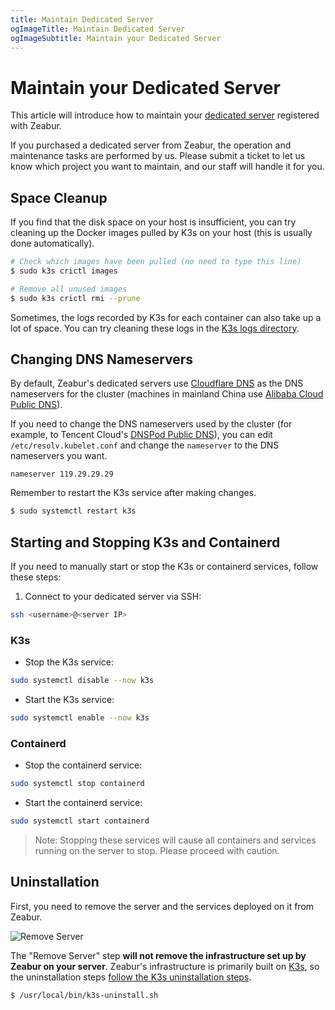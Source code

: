 ```yaml
---
title: Maintain Dedicated Server
ogImageTitle: Maintain Dedicated Server
ogImageSubtitle: Maintain your Dedicated Server
---
```



# Maintain your Dedicated Server

This article will introduce how to maintain your [dedicated server](../dedicated-server) registered with Zeabur.

<Callout>
    If you purchased a dedicated server from Zeabur, the operation and maintenance tasks are performed by us.
    Please submit a ticket to let us know which project you want to maintain, and our staff will handle it for you.
</Callout>

## Space Cleanup

If you find that the disk space on your host is insufficient, you can try cleaning up the Docker images pulled by K3s on your host (this is usually done automatically).

```bash
# Check which images have been pulled (no need to type this line)
$ sudo k3s crictl images

# Remove all unused images
$ sudo k3s crictl rmi --prune
```

Sometimes, the logs recorded by K3s for each container can also take up a lot of space. You can try cleaning these logs in the [K3s logs directory](https://docs.k3s.io/faq#where-are-the-k3s-logs).

## Changing DNS Nameservers

By default, Zeabur's dedicated servers use [Cloudflare DNS](https://1.1.1.1/) as the DNS nameservers for the cluster (machines in mainland China use [Alibaba Cloud Public DNS](https://www.alidns.com/)).

If you need to change the DNS nameservers used by the cluster (for example, to Tencent Cloud's [DNSPod Public DNS](https://www.dnspod.cn/products/publicdns)), you can edit `/etc/resolv.kubelet.conf` and change the `nameserver` to the DNS nameservers you want.

```
nameserver 119.29.29.29
```

Remember to restart the K3s service after making changes.

```bash
$ sudo systemctl restart k3s
```

## Starting and Stopping K3s and Containerd

If you need to manually start or stop the K3s or containerd services, follow these steps:

1. Connect to your dedicated server via SSH:

```bash
ssh <username>@<server IP>
```

### K3s

- Stop the K3s service:

```bash
sudo systemctl disable --now k3s
```

- Start the K3s service:

```bash
sudo systemctl enable --now k3s
```

### Containerd

- Stop the containerd service:

```bash
sudo systemctl stop containerd
```

- Start the containerd service:

```bash
sudo systemctl start containerd
```

> Note: Stopping these services will cause all containers and services running on the server to stop. Please proceed with caution.

## Uninstallation

First, you need to remove the server and the services deployed on it from Zeabur.

![Remove Server](/dedicated-server/remove-server.webp)

The "Remove Server" step **will not remove the infrastructure set up by Zeabur on your server**. Zeabur's infrastructure is primarily built on [K3s](https://k3s.io/), so the uninstallation steps [follow the K3s uninstallation steps](https://docs.k3s.io/installation/uninstall).

```bash
$ /usr/local/bin/k3s-uninstall.sh
```

